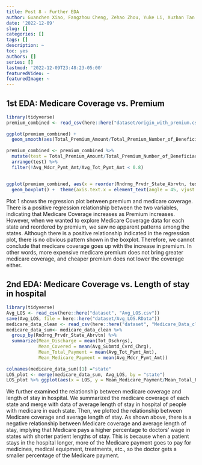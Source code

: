 ```yaml
---
title: Post 8 - Further EDA
author: Guanchen Xiao, Fangzhou Cheng, Zehao Zhou, Yuke Li, Xuzhan Tan
date: '2022-12-09'
slug: []
categories: []
tags: []
description: ~
toc: yes
authors: []
series: []
lastmod: '2022-12-09T23:48:23-05:00'
featuredVideo: ~
featuredImage: ~
---
```

## 1st EDA: Medicare Coverage vs. Premium
 
```r
library(tidyverse)
premium_combined <- read_csv(here::here("dataset/origin_with_premium.csv"))
 
ggplot(premium_combined) +
  geom_smooth(aes(Total_Premium_Amount/Total_Premium_Number_of_Beneficiaries, Avg_Mdcr_Pymt_Amt/Avg_Tot_Pymt_Amt), method = "lm") + labs(x = "Premium", y  = "Medicare Coverage") + geom_point(aes(Total_Premium_Amount/Total_Premium_Number_of_Beneficiaries, Avg_Mdcr_Pymt_Amt/Avg_Tot_Pymt_Amt))
 
premium_combined <- premium_combined %>%
  mutate(test = Total_Premium_Amount/Total_Premium_Number_of_Beneficiaries) %>%
  arrange(test) %>%
  filter(!Avg_Mdcr_Pymt_Amt/Avg_Tot_Pymt_Amt < 0.8)
  
 
ggplot(premium_combined, aes(x = reorder(Rndrng_Prvdr_State_Abrvtn, test, na.rm=TRUE), y = Avg_Mdcr_Pymt_Amt/Avg_Tot_Pymt_Amt)) +
  geom_boxplot() +  theme(axis.text.x = element_text(angle = 45, vjust = 1, hjust=1)) + labs(x = "State", y  = "Medicare Coverage")
```
 
Plot 1 shows the regression plot between premium and medicare coverage. There is a positive regression relationship between the two variables, indicating that Medicare Coverage increases as Premium increases. However, when we wanted to explore Medicare Coverage data for each state and reordered by premium, we saw no apparent patterns among the states.   Although there is a positive relationship indicated in the regression plot, there is no obvious pattern shown in the boxplot. Therefore, we cannot conclude that medicare coverage goes up with the increase in premium. In other words, more expensive medicare premium does not bring greater medicare coverage, and cheaper premium does not lower the coverage either.

## 2nd EDA: Medicare Coverage vs. Length of stay in hospital
```r
library(tidyverse)
Avg_LOS <- read_csv(here::here("dataset", "Avg_LOS.csv"))
save(Avg_LOS, file = here::here("dataset/Avg_LOS.RData"))
medicare_data_clean <- read_csv(here::here("dataset", "Medicare_Data_clean.csv"))
medicare_data_sum<- medicare_data_clean %>%
  group_by(Rndrng_Prvdr_State_Abrvtn) %>%
  summarize(Mean_Discharge = mean(Tot_Dschrgs), 
            Mean_Covered = mean(Avg_Submtd_Cvrd_Chrg), 
            Mean_Total_Payment = mean(Avg_Tot_Pymt_Amt), 
            Mean_Medicare_Payment = mean(Avg_Mdcr_Pymt_Amt))
 
colnames(medicare_data_sum)[1] ="state"
LOS_plot <- merge(medicare_data_sum, Avg_LOS, by = "state")
LOS_plot %>% ggplot(aes(x = LOS, y = Mean_Medicare_Payment/Mean_Total_Payment)) + geom_point() + geom_smooth(method = lm) + labs(x = "Length of Stay (days)", y = "Medicare Coverage (%)")
```
We further examined the relationship between medicare coverage and length of stay in hospital. We summarized the medicare coverage of each state and merge with data of average length of stay in hospital of people with medicare in each state. Then, we plotted the relationship between Medicare coverage and average length of stay. As shown above, there is a negative relationship between Medicare coverage and average length of stay, implying that Medicare pays a higher percentage to doctors' wage in states with shorter patient lengths of stay. This is because when a patient stays in the hospital longer, more of the Medicare payment goes to pay for medicines, medical equipment, treatments, etc., so the doctor gets a smaller percentage of the Medicare payment.

